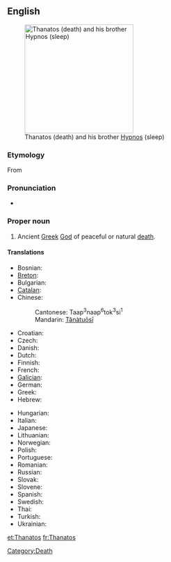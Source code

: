 ==English==
{{wikipedia}}
[[Image:Waterhouse-sleep and his half-brother death-1874.jpg|thumb|250px|right|Thanatos (death) and his brother [[Hypnos]] (sleep)]]

===Etymology===
From {{etyl|grc}} {{term|Θάνατος|lang=grc|tr=Thánatos|sc=polytonic}}

===Pronunciation===
* {{IPA|/ˈθænəˌtos/}}

===Proper noun===
{{en-proper noun}}

# {{Greek mythology}} Ancient [[Greek]] [[God]] of peaceful or natural [[death]].

====Translations====
{{trans-top|Thanatos, the god of death}}
* Bosnian: {{t|bs|Tanatos|m}}
* [[Breton]]: {{t-|br|Thanatos|m|xs=Breton}}
* Bulgarian: {{t|bg|Танатос|m|tr=Tanatos|sc=Cyrl}}
* [[Catalan]]: {{t|ca|Tànatos|m}}
* Chinese: {{t|cmn|塔納托斯|sc=Hani|xs=Mandarin}}
*: Cantonese: Taap<sup>3</sup>naap<sup>6</sup>tok<sup>3</sup>si<sup>1</sup>
*: Mandarin: [[Tǎnàtuōsī]]
* Croatian: {{t|hr|Tanatos|m}}
* Czech: {{t-|cs|Thanatos|m}}
* Danish: {{t-|da|Thanatos}}
* Dutch: {{t-|nl|Thanatos}}
* Finnish: {{t-|fi|Thanatos}}
* French: {{t+|fr|Thanatos|m}}
* [[Galician]]: {{t|gl|Tánatos|m|xs=Galician}}
* German: {{t-|de|Thanatos|m}}
* Greek: {{t+|el|Θάνατος|m|tr=Thánatos|sc=Grek}}
* Hebrew: {{t|he|תנטוס|sc=Hebr}}
{{trans-mid}}
* Hungarian: {{t-|hu|Thanatosz}}
* Italian: {{t|it|Tanato|m}}
* Japanese: {{t|ja|タナトス|tr=Tanatosu|sc=Jpan}}
* Lithuanian: {{t|lt|Tanatas|m|xs=Lithuanian}}
* Norwegian: {{t-|no|Thanatos}}
* Polish: {{t|pl|Tanatos|m}}
* Portuguese: {{t|pt|Tânatos|m}}
* Romanian: {{t-|ro|Thanatos|m}}
* Russian: {{t|ru|Танатос|m|tr=Tanatos|sc=Cyrl}}
* Slovak: {{t|sk|Tanatos|m}}
* Slovene: {{t|sl|Tanatos|m}}
* Spanish: {{t|es|Tánatos|m}}
* Swedish: {{t-|sv|Thanatos}}
* Thai: {{t|th|ทานาทอส|sc=Thai|xs=Thai}}
* Turkish: {{t-|tr|Thanatos}}
* Ukrainian: {{t|uk|Танатос|m|tr=Tanatos|sc=Cyrl|xs=Ukrainian}}
{{trans-bottom}}

[[Category:Death]]

[[et:Thanatos]]
[[fr:Thanatos]]